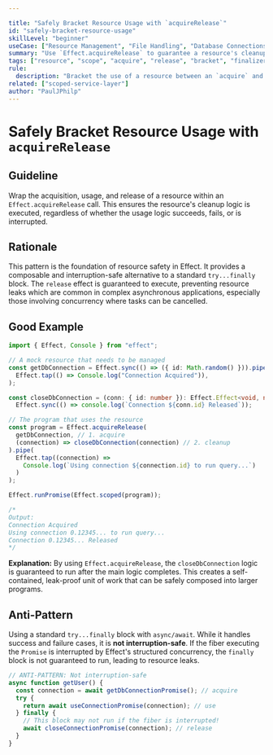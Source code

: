 ```yaml
---

title: "Safely Bracket Resource Usage with `acquireRelease`"
id: "safely-bracket-resource-usage"
skillLevel: "beginner"
useCase: ["Resource Management", "File Handling", "Database Connections", "Network Requests"]
summary: "Use `Effect.acquireRelease` to guarantee a resource's cleanup logic runs, even if errors or interruptions occur."
tags: ["resource", "scope", "acquire", "release", "bracket", "finalizer", "try-finally", "interruption"]
rule:
  description: "Bracket the use of a resource between an `acquire` and a `release` effect."
related: ["scoped-service-layer"]
author: "PaulJPhilp"
---
```


# Safely Bracket Resource Usage with `acquireRelease`

## Guideline

Wrap the acquisition, usage, and release of a resource within an `Effect.acquireRelease` call. This ensures the resource's cleanup logic is executed, regardless of whether the usage logic succeeds, fails, or is interrupted.

## Rationale

This pattern is the foundation of resource safety in Effect. It provides a composable and interruption-safe alternative to a standard `try...finally` block. The `release` effect is guaranteed to execute, preventing resource leaks which are common in complex asynchronous applications, especially those involving concurrency where tasks can be cancelled.

## Good Example

```typescript
import { Effect, Console } from "effect";

// A mock resource that needs to be managed
const getDbConnection = Effect.sync(() => ({ id: Math.random() })).pipe(
  Effect.tap(() => Console.log("Connection Acquired")),
);

const closeDbConnection = (conn: { id: number }): Effect.Effect<void, never, never> =>
  Effect.sync(() => console.log(`Connection ${conn.id} Released`));

// The program that uses the resource
const program = Effect.acquireRelease(
  getDbConnection, // 1. acquire
  (connection) => closeDbConnection(connection) // 2. cleanup
).pipe(
  Effect.tap((connection) =>
    Console.log(`Using connection ${connection.id} to run query...`)
  )
);

Effect.runPromise(Effect.scoped(program));

/*
Output:
Connection Acquired
Using connection 0.12345... to run query...
Connection 0.12345... Released
*/
```

**Explanation:**
By using `Effect.acquireRelease`, the `closeDbConnection` logic is guaranteed to run after the main logic completes. This creates a self-contained, leak-proof unit of work that can be safely composed into larger programs.

## Anti-Pattern

Using a standard `try...finally` block with `async/await`. While it handles success and failure cases, it is **not interruption-safe**. If the fiber executing the `Promise` is interrupted by Effect's structured concurrency, the `finally` block is not guaranteed to run, leading to resource leaks.

```typescript
// ANTI-PATTERN: Not interruption-safe
async function getUser() {
  const connection = await getDbConnectionPromise(); // acquire
  try {
    return await useConnectionPromise(connection); // use
  } finally {
    // This block may not run if the fiber is interrupted!
    await closeConnectionPromise(connection); // release
  }
}
```